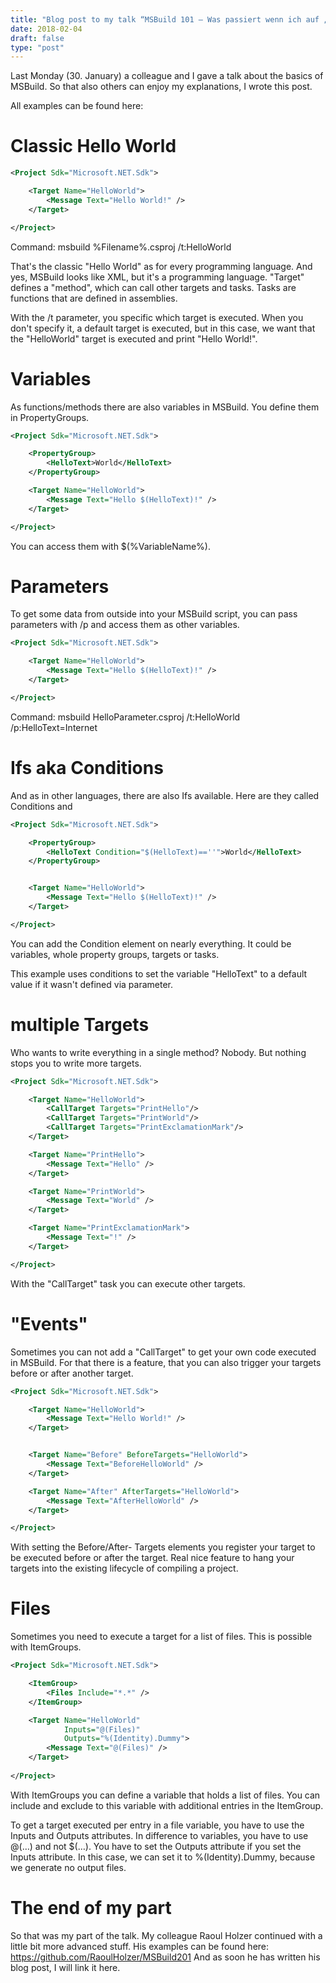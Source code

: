 ```yaml
---
title: "Blog post to my talk “MSBuild 101 – Was passiert wenn ich auf „Build“ klicke”"
date: 2018-02-04
draft: false
type: "post"
---
```


Last Monday (30. January) a colleague and I gave a talk about the basics of MSBuild. So that also others can enjoy my explanations, I wrote this post.

All examples can be found here: 

# Classic Hello World

``` xml
<Project Sdk="Microsoft.NET.Sdk">

    <Target Name="HelloWorld">
        <Message Text="Hello World!" />
    </Target>

</Project>
```

Command: msbuild %Filename%.csproj /t:HelloWorld

That's the classic "Hello World" as for every programming language. And yes, MSBuild looks like XML, but it's a programming language. "Target" defines a "method", which can call other targets and tasks. Tasks are functions that are defined in assemblies.

With the /t parameter, you specific which target is executed. When you don't specify it, a default target is executed, but in this case, we want that the "HelloWorld" target is executed and print "Hello World!".


# Variables
As functions/methods there are also variables in MSBuild. You define them in PropertyGroups.

``` xml
<Project Sdk="Microsoft.NET.Sdk">

    <PropertyGroup>
        <HelloText>World</HelloText>
    </PropertyGroup>

    <Target Name="HelloWorld">
        <Message Text="Hello $(HelloText)!" />
    </Target>

</Project>
```

You can access them with $(%VariableName%).

# Parameters
To get some data from outside into your MSBuild script, you can pass parameters with /p and access them as other variables.

``` xml
<Project Sdk="Microsoft.NET.Sdk">

    <Target Name="HelloWorld">
        <Message Text="Hello $(HelloText)!" />
    </Target>

</Project>
```

Command: msbuild HelloParameter.csproj /t:HelloWorld /p:HelloText=Internet


# Ifs aka Conditions
And as in other languages, there are also Ifs available. Here are they called Conditions and 

``` xml
<Project Sdk="Microsoft.NET.Sdk">

    <PropertyGroup>
        <HelloText Condition="$(HelloText)==''">World</HelloText>
    </PropertyGroup>


    <Target Name="HelloWorld">
        <Message Text="Hello $(HelloText)!" />
    </Target>

</Project>
```

You can add the Condition element on nearly everything. It could be variables, whole property groups, targets or tasks.

This example uses conditions to set the variable "HelloText" to a default value if it wasn't defined via parameter.

# multiple Targets
Who wants to write everything in a single method? Nobody. But nothing stops you to write more targets.

``` xml
<Project Sdk="Microsoft.NET.Sdk">

    <Target Name="HelloWorld">
        <CallTarget Targets="PrintHello"/>
        <CallTarget Targets="PrintWorld"/>
        <CallTarget Targets="PrintExclamationMark"/>        
    </Target>

    <Target Name="PrintHello">
        <Message Text="Hello" />
    </Target>

    <Target Name="PrintWorld">
        <Message Text="World" />
    </Target>

    <Target Name="PrintExclamationMark">
        <Message Text="!" />
    </Target>

</Project>
```

With the "CallTarget" task you can execute other targets.

# "Events"
Sometimes you can not add a "CallTarget" to get your own code executed in MSBuild. For that there is a feature, that you can also trigger your targets before or after another target.

``` xml
<Project Sdk="Microsoft.NET.Sdk">

    <Target Name="HelloWorld">
        <Message Text="Hello World!" />
    </Target>


    <Target Name="Before" BeforeTargets="HelloWorld">
        <Message Text="BeforeHelloWorld" />        
    </Target>

    <Target Name="After" AfterTargets="HelloWorld">
        <Message Text="AfterHelloWorld" />        
    </Target>

</Project>
```

With setting the Before/After- Targets elements you register your target to be executed before or after the target. Real nice feature to hang your targets into the existing lifecycle of compiling a project.

# Files
Sometimes you need to execute a target for a list of files. This is possible with ItemGroups.

``` xml
<Project Sdk="Microsoft.NET.Sdk">

    <ItemGroup>
        <Files Include="*.*" />
    </ItemGroup>

    <Target Name="HelloWorld"
            Inputs="@(Files)"
            Outputs="%(Identity).Dummy">
        <Message Text="@(Files)" />
    </Target>
   
</Project>
```

With ItemGroups you can define a variable that holds a list of files. You can include and exclude to this variable with additional entries in the ItemGroup.

To get a target executed per entry in a file variable, you have to use the Inputs and Outputs attributes. In difference to variables, you have to use @(…) and not $(…).
You have to set the Outputs attribute if you set the Inputs attribute. In this case, we can set it to %(Identity).Dummy, because we generate no output files.

# The end of my part
So that was my part of the talk. My colleague Raoul Holzer continued with a little bit more advanced stuff. His examples can be found here: https://github.com/RaoulHolzer/MSBuild201 
And as soon he has written his blog post, I will link it here.